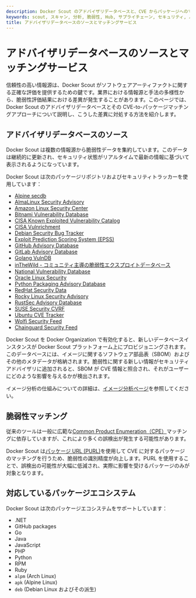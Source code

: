 ```yaml
---
description: Docker Scout のアドバイザリデータベースと、CVE からパッケージへのマッチングサービスの詳細
keywords: scout, スキャン, 分析, 脆弱性, Hub, サプライチェーン, セキュリティ, パッケージ, リポジトリ, エコシステム
title: アドバイザリデータベースのソースとマッチングサービス
---
```


# アドバイザリデータベースのソースとマッチングサービス

信頼性の高い情報源は、Docker Scout がソフトウェアアーティファクトに関する正確な評価を提供するための鍵です。業界における情報源と手法の多様性から、脆弱性評価結果における差異が発生することがあります。このページでは、Docker Scout のアドバイザリデータベースとその CVE-to-パッケージマッチングアプローチについて説明し、こうした差異に対処する方法を紹介します。

## アドバイザリデータベースのソース

Docker Scout は複数の情報源から脆弱性データを集約しています。このデータは継続的に更新され、セキュリティ状態がリアルタイムで最新の情報に基づいて表示されるようになっています。

Docker Scout は次のパッケージリポジトリおよびセキュリティトラッカーを使用しています：

- [Alpine secdb](https://secdb.alpinelinux.org/)
- [AlmaLinux Security Advisory](https://errata.almalinux.org/)
- [Amazon Linux Security Center](https://alas.aws.amazon.com/)
- [Bitnami Vulnerability Database](https://github.com/bitnami/vulndb)
- [CISA Known Exploited Vulnerability
  Catalog](https://www.cisa.gov/known-exploited-vulnerabilities-catalog)
- [CISA Vulnrichment](https://github.com/cisagov/vulnrichment)
- [Debian Security Bug Tracker](https://security-tracker.debian.org/tracker/)
- [Exploit Prediction Scoring System (EPSS)](https://api.first.org/epss/)
- [GitHub Advisory Database](https://github.com/advisories/)
- [GitLab Advisory
  Database](https://gitlab.com/gitlab-org/advisories-community/)
- [Golang VulnDB](https://github.com/golang/vulndb)
- [inTheWild - コミュニティ主導の脆弱性エクスプロイトデータベース](https://github.com/gmatuz/inthewilddb)
- [National Vulnerability Database](https://nvd.nist.gov/)
- [Oracle Linux Security](https://linux.oracle.com/security/)
- [Python Packaging Advisory
  Database](https://github.com/pypa/advisory-database)
- [RedHat Security Data](https://www.redhat.com/security/data/metrics/)
- [Rocky Linux Security Advisory](https://errata.rockylinux.org/)
- [RustSec Advisory Database](https://github.com/rustsec/advisory-db)
- [SUSE Security CVRF](http://ftp.suse.com/pub/projects/security/cvrf/)
- [Ubuntu CVE Tracker](https://people.canonical.com/~ubuntu-security/cve/)
- [Wolfi Security Feed](https://packages.wolfi.dev/os/security.json)
- [Chainguard Security Feed](https://packages.cgr.dev/chainguard/osv/all.json)

Docker Scout を Docker Organization で有効化すると、新しいデータベースインスタンスが Docker Scout プラットフォーム上にプロビジョニングされます。このデータベースには、イメージに関するソフトウェア部品表（SBOM）およびその他のメタデータが格納されます。脆弱性に関する新しい情報がセキュリティアドバイザリに追加されると、SBOM が CVE 情報と照合され、それがユーザーにどのような影響を与えるかが検出されます。

イメージ分析の仕組みについての詳細は、[イメージ分析ページ](/scout-ja/explore/analysis/)を参照してください。

## 脆弱性マッチング

従来のツールは一般に広範な[Common Product Enumeration（CPE）](https://en.wikipedia.org/wiki/Common_Platform_Enumeration)マッチングに依存していますが、これにより多くの誤検出が発生する可能性があります。

Docker Scout は[パッケージ URL (PURL)](https://github.com/package-url/purl-spec)を使用して CVE に対するパッケージのマッチングを行うため、脆弱性の識別精度が向上します。PURL を使用することで、誤検出の可能性が大幅に低減され、実際に影響を受けるパッケージのみが対象となります。

## 対応しているパッケージエコシステム

Docker Scout は次のパッケージエコシステムをサポートしています：

- .NET
- GitHub packages
- Go
- Java
- JavaScript
- PHP
- Python
- RPM
- Ruby
- `alpm` (Arch Linux)
- `apk` (Alpine Linux)
- `deb` (Debian Linux およびその派生)
